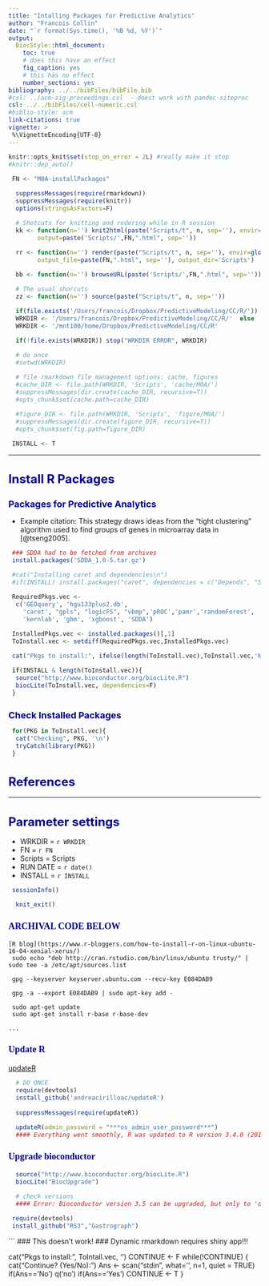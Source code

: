 ```yaml
---
title: "Intalling Packages for Predictive Analytics"
author: "Francois Collin"
date: "`r format(Sys.time(), '%B %d, %Y')`"
output: 
  BiocStyle::html_document:
    toc: true
    # does this have an effect
    fig_caption: yes    
    # this has no effect
    number_sections: yes
bibliography: ../../bibFiles/bibFile.bib
#csl: ../acm-sig-proceedings.csl  - doest work with pandoc-siteproc
csl: ../../bibFiles/cell-numeric.csl
#biblio-style: acm
link-citations: true
vignette: >
 %\VignetteEncoding{UTF-8}
---
```


<style type="text/css">

body{ /* Normal  */ 
 font-size: 14px; 
}
td {  /* Table  */ 
 font-size: 12; 
}
h1.title { 
 font-size: 28px; color: DarkGreen; 
}
h1 { /* Header 1 */ 
 font-size: 24px; color: DarkBlue; 
}
h2 { /* Header 2 */ 
 font-size: 18px; color: DarkBlue; 
}
h3 { /* Header 3 */ 
 font-size: 18px;
 font-family: "Times New Roman", Times, serif;
 color: DarkBlue;
}
code.r{ /* Code block */
    font-size: 12px;
}
pre { /* Code block - determines code spacing between lines */
    font-size: 14px;
}
</style>

```r
knitr::opts_knit$set(stop_on_error = 2L) #really make it stop
#knitr::dep_auto()
```


```r

 FN <- "M0A-installPackages"

  suppressMessages(require(rmarkdown))
  suppressMessages(require(knitr))
  options(stringsAsFactors=F) 

  # Shotcuts for knitting and redering while in R session
  kk <- function(n='') knit2html(paste("Scripts/t", n, sep=''), envir=globalenv(),
        output=paste('Scripts/',FN,".html", sep=''))

  rr <- function(n='') render(paste("Scripts/t", n, sep=''), envir=globalenv(),
        output_file=paste(FN,".html", sep=''), output_dir='Scripts')

  bb <- function(n='') browseURL(paste('Scripts/',FN,".html", sep=''))

  # The usual shorcuts
  zz <- function(n='') source(paste("Scripts/t", n, sep=''))

  if(file.exists('/Users/francois/Dropbox/PredictiveModeling/CC/R/'))
  WRKDIR <- '/Users/francois/Dropbox/PredictiveModeling/CC/R/'  else
  WRKDIR <- '/mnt100/home/Dropbox/PredictiveModeling/CC/R'

  if(!file.exists(WRKDIR)) stop("WRKDIR ERROR", WRKDIR)

  # do once
  #setwd(WRKDIR)

  # file rmarkdown file management options: cache, figures
  #cache_DIR <- file.path(WRKDIR, 'Scripts', 'cache/M0A/')
  #suppressMessages(dir.create(cache_DIR, recursive=T))
  #opts_chunk$set(cache.path=cache_DIR)

  #figure_DIR <- file.path(WRKDIR, 'Scripts', 'figure/M0A/')
  #suppressMessages(dir.create(figure_DIR, recursive=T))
  #opts_chunk$set(fig.path=figure_DIR)

```

```r
 INSTALL <- T
```

***
# Install R Packages {#Install}

## Packages for Predictive Analytics {#InstPred}


* Example citation: 
This strategy draws ideas from the "tight clustering" algorithm used to find groups of genes in microarray data in [@tseng2005].

```r

 ### SDDA had to be fetched from archives
 install.packages('SDDA_1.0-5.tar.gz')

```
<!-- ***************************************************** -->

```r

 #cat("Installing caret and dependencies\n")
 #if(INSTALL) install.packages("caret", dependencies = c("Depends", "Suggests"))

 RequiredPkgs.vec <- 
  c('GEOquery', 'hgu133plus2.db',
    'caret', "gpls", "logicFS", "vbmp",'pROC','pamr','randomForest',
    'kernlab', 'gbm', 'xgboost', 'SDDA')

 InstalledPkgs.vec <- installed.packages()[,1]
 ToInstall.vec <- setdiff(RequiredPkgs.vec,InstalledPkgs.vec)

 cat("Pkgs to install:", ifelse(length(ToInstall.vec),ToInstall.vec,'None'), '\n')

 if(INSTALL & length(ToInstall.vec)){
  source("http://www.bioconductor.org/biocLite.R")
  biocLite(ToInstall.vec, dependencies=F)
 }

```

## Check Installed Packages

```r

 for(PKG in ToInstall.vec){
  cat("Checking", PKG, '\n')
  tryCatch(library(PKG))
 }

```

<!-- Put bib here If applicable 
-->
# References
<div id="refs"></div>

***
# Parameter settings
  * WRKDIR = `r WRKDIR`
  * FN = `r FN`
  * Scripts = Scripts
  * RUN DATE = `r date()`
  * INSTALL = `r INSTALL`

```r
 sessionInfo()
```


```r
  knit_exit()
```

### ARCHIVAL CODE BELOW

``` 
[R blog](https://www.r-bloggers.com/how-to-install-r-on-linux-ubuntu-16-04-xenial-xerus/)
 sudo echo "deb http://cran.rstudio.com/bin/linux/ubuntu trusty/" | sudo tee -a /etc/apt/sources.list

 gpg --keyserver keyserver.ubuntu.com --recv-key E084DAB9

 gpg -a --export E084DAB9 | sudo apt-key add -

 sudo apt-get update
 sudo apt-get install r-base r-base-dev

...
```

### Update R

[updateR](https://andreacirilloblog.wordpress.com/2015/10/22/updater-package-update-r-version-with-a-function-on-mac-osx/)

```r
  # DO ONCE
  require(devtools)
  install_github('andreacirilloac/updateR')
 
  suppressMessages(require(updateR))

  updateR(admin_password = "***os_admin_user_password***")
  #### Everything went smoothly, R was updated to R version 3.4.0 (2017-04-21) -- "You Stupid Darkness"

```


### Upgrade bioconductor

```r
  source("http://www.bioconductor.org/biocLite.R")
  biocLite("BiocUpgrade")

  # check versions
  #### Error: Bioconductor version 3.5 can be upgraded, but only to 'devel'; see ?useDevel.

```
<!-- ***************************************************** -->



```r
 require(devtools)
 install_github("RS3","Gastrograph")

```

```
 ### This doesn't work!
 ### Dynamic rmarkdown requires shiny app!!!

 cat("Pkgs to install:", ToIntall.vec, '\n')
 CONTINUE <- F
 while(!CONTINUE) {
  cat("Continue? (Yes/No): ")
  Ans <- scan("stdin", what='',  n=1, quiet = TRUE) 
  if(Ans=='No') q('no')
  if(Ans=='Yes') CONTINUE <- T
 }

<!-- To run
sudo nohup Rscript -e "knitr::knit2html('M0A-installPackages.Rmd')" > M0A-installPackages.log  &

# Or
sudo nohup Rscript -e "rmarkdown::render('M0A-installPackages.Rmd')" > M0A-installPackages.log  &

-->

